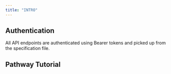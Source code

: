 ```yaml
---
title: "INTRO"
---
```


## Authentication

All API endpoints are authenticated using Bearer tokens and picked up from the specification file.

## Pathway Tutorial